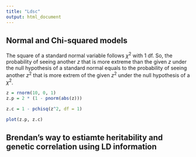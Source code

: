 ```yaml
---
title: "Ldsc"
output: html_document
---
```


## Normal and Chi-squared models

The square of a standard normal variable follows $\chi^2$ with 1 df. 
So, the probability of seeing another $z$ that is more extreme than the given $z$ under the null hypothesis of a standard normal equals to the probability of seeing another $z^2$ that is more extrem of the given $z^2$ under the null hypothesis of a $\chi^2$. 

```r

z = rnorm(10, 0, 1)
z.p = 2 * (1 - pnorm(abs(z)))

z.c = 1 - pchisq(z^2, df = 1)

plot(z.p, z.c)
```

## Brendan's way to estiamte heritability and genetic correlation using LD information

